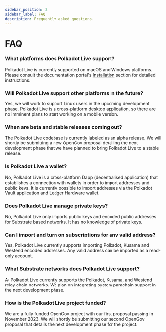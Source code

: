 ```yaml
---
sidebar_position: 2
sidebar_label: FAQ
description: Frequently asked questions.
---
```


# FAQ

### What platforms does Polkadot Live support?
Polkadot Live is currently supported on macOS and Windows platforms. Please consult the documentation portal's [Installation](../installation/index.mdx) section for detailed instructions.

### Will Polkadot Live support other platforms in the future?
Yes, we will work to support Linux users in the upcoming development phase. Polkadot Live is a cross-platform desktop application, so there are no imminent plans to start working on a mobile version.

### When are beta and stable releases coming out?
The Polkadot Live codebase is currently labeled as an alpha release. We will shortly be submitting a new OpenGov proposal detailing the next development phase that we have planned to bring Polkadot Live to a stable release.

### Is Polkadot Live a wallet?
No, Polkadot Live is a cross-platform Dapp (decentralised application) that establishes a connection with wallets in order to import addresses and public keys. It is currently possible to import addresses via the Polkadot Vault application and Ledger Hardware wallet.

### Does Polkadot Live manage private keys?
No, Polkadot Live only imports public keys and encoded public addresses for Substrate based networks. It has no knowledge of private keys.

### Can I import and turn on subscriptions for any valid address?
Yes, Polkadot Live currently supports importing Polkadot, Kusama and Westend encoded addresses. Any valid address can be imported as a read-only account.

### What Substrate networks does Polkadot Live support?
A: Polkadot Live currently supports the Polkadot, Kusama, and Westend relay chain networks. We plan on integrating system parachain support in the next development phase.

### How is the Polkadot Live project funded?
We are a fully funded OpenGov project with our first proposal passing in November 2023. We will shortly be submitting our second OpenGov proposal that details the next development phase for the project.
